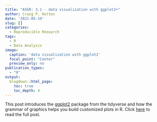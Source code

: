 ```yaml
---
title: "ASGR: 3.1 - data visualization with ggplot2+"
author: Craig P. Hutton
date: '2021-05-19'
slug: []
categories:
  - Reproducible Research
tags:
  - R
  - Data Analysis
image: 
  caption: 'data visualization with ggplot2'
  focal_point: "Center"
  preview_only: no
publication_types:
  - "0"  
output:
  blogdown::html_page:
    toc: true
    toc_depth: 4
---
```


<!-- # Publication type. -->
<!-- # Legend: -->
<!-- # 0 = Uncategorized -->
<!-- # 1 = Conference proceedings -->
<!-- # 2 = Journal -->
<!-- # 3 = Work in progress -->
<!-- # 4 = Technical report -->
<!-- # 5 = Book -->
<!-- # 6 = Book chapter -->

This post introduces the [ggplot2](https://ggplot2.tidyverse.org/) package from the tidyverse and how the grammar of graphics helps you build customized plots in R. Click [here](https://craig.rbind.io/post/2021-05-17-asgr-3-1-data-visualization/) to read the full post.
